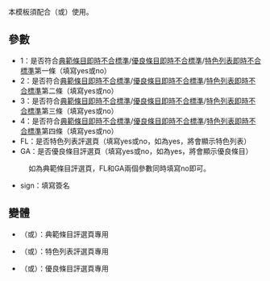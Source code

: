 <noinclude>{{Template doc page viewed directly}}</noinclude>
本模板須配合{{tl|FAFLGAarchiveH}}（或{{tls|FAFLGAarchiveH/auto}}）使用。

==參數==
*1：是否符合[[Wikipedia:典範條目標準#即時不合標準|典範條目即時不合標準]]/[[Wikipedia:優良條目標準#即時不合標準|優良條目即時不合標準]]/[[Wikipedia:特色列表標準#即時不合標準|特色列表即時不合標準]]第一條（填寫yes或no）
*2：是否符合[[Wikipedia:典範條目標準#即時不合標準|典範條目即時不合標準]]/[[Wikipedia:優良條目標準#即時不合標準|優良條目即時不合標準]]/[[Wikipedia:特色列表標準#即時不合標準|特色列表即時不合標準]]第二條（填寫yes或no）
*3：是否符合[[Wikipedia:典範條目標準#即時不合標準|典範條目即時不合標準]]/[[Wikipedia:優良條目標準#即時不合標準|優良條目即時不合標準]]/[[Wikipedia:特色列表標準#即時不合標準|特色列表即時不合標準]]第三條（填寫yes或no）
*4：是否符合[[Wikipedia:典範條目標準#即時不合標準|典範條目即時不合標準]]/[[Wikipedia:優良條目標準#即時不合標準|優良條目即時不合標準]]/[[Wikipedia:特色列表標準#即時不合標準|特色列表即時不合標準]]第四條（填寫yes或no）
*FL：是否特色列表評選頁（填寫yes或no，如為yes，將會顯示特色列表）
*GA：是否優良條目評選頁（填寫yes或no，如為yes，將會顯示優良條目）
:如為典範條目評選頁，FL和GA兩個參數同時填寫no即可。
*sign：填寫簽名

==變體==
*{{tl|FAarchiverapidF}}（或{{tls|FAarchiverapidF/auto}}）：典範條目評選頁專用
*{{tl|FLarchiverapidF}}（或{{tls|FLarchiverapidF/auto}}）：特色列表評選頁專用
*{{tl|GAarchiverapidF}}（或{{tls|GAarchiverapidF/auto}}）：優良條目評選頁專用